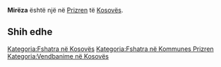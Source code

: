 {{Fshat në 
 | Emri                = Mirëza
 | EmriAlt                = 
 | NAME_SHORT_FORM=      
 | NAME_GENERIC=      
 | NAME_SORT_NAME_RO=      MIREZA
 | FULL_NAME_RO = Mirëza
 | FULL_NAME_ND_RO=Mireza
 | SORT_NAME_RG=MIREZA
 | FULL_NAME_RG=Mirëza
 | FULL_NAME_ND_RG=Mireza
 | SRP_NAME_SHORT_FORM=      
 | SRP_NAME_GENERIC=      
 | SRP_NAME_SORT_NAME_RO=      
 | SRP_FULL_NAME_RO = 
 | SRP_FULL_NAME_ND_RO=
 | SRP_SORT_NAME_RG=
 | SRP_FULL_NAME_RG=
 | SRP_FULL_NAME_ND_RG=
 | Emri (Rasa dhanore) = 
 | Figura              = 
 | Shteti              = Kosovo
 | Komuna              = Prizren
 | Kodi postar         = 
 | Sipërfaqja          = 

 | Popullsia           = 

 | Regj. i popullsisë  = 
 | Dend. e popullsisë  = 
 | Faqja zyrtare       = 
 <!--- Koordinatat ----> 
 | Gjerësia            = 42.180833
 | Gjatësia            = 20.590278
 | Lartësia            = 
}}
'''Mirëza''' është një [[]] në [[Prizren]] të [[Kosovës]].

<!-- == Gjeografia == -->
<!-- == Historia == -->
<!-- == Demografia == -->
== Shih edhe ==
{{Komuna Prizren}}
{{Kosovo-Administrata-Cung}}

[[Kategoria:Fshatra në Kosovës]]
[[Kategoria:Fshatra në Kommunes Prizren]]
[[Kategoria:Vendbanime në Kosovës]]